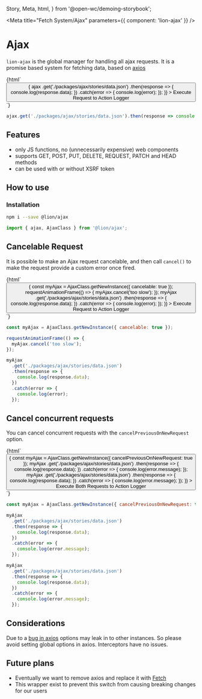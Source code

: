   Story,
  Meta,
  html,
} from '@open-wc/demoing-storybook';


<Meta title="Fetch System/Ajax" parameters={{ component: 'lion-ajax' }} />

# Ajax

`lion-ajax` is the global manager for handling all ajax requests.
It is a promise based system for fetching data, based on <a href="https://github.com/axios/axios" target="_blank">
axios</a>

<Story name="Default">
  {html`
    <button
      @click=${() => {
        ajax
          .get('./packages/ajax/stories/data.json')
          .then(response => {
            console.log(response.data);
          })
          .catch(error => {
            console.log(error);
          });
      }}
    >
      Execute Request to Action Logger
    </button>
  `}
</Story>

```js
ajax.get('./packages/ajax/stories/data.json').then(response => console.log(response.data));
```

## Features

- only JS functions, no (unnecessarily expensive) web components
- supports GET, POST, PUT, DELETE, REQUEST, PATCH and HEAD methods
- can be used with or without XSRF token

## How to use

### Installation

```sh
npm i --save @lion/ajax
```

```js
import { ajax, AjaxClass } from '@lion/ajax';
```

## Cancelable Request

It is possible to make an Ajax request cancelable, and then call `cancel()` to make the request provide a custom error once fired.

<Story name="Cancelable">
  {html`
    <button
      @click=${() => {
        const myAjax = AjaxClass.getNewInstance({ cancelable: true });
        requestAnimationFrame(() => {
          myAjax.cancel('too slow');
        });
        myAjax
          .get('./packages/ajax/stories/data.json')
          .then(response => {
            console.log(response.data);
          })
          .catch(error => {
            console.log(error);
          });
      }}
    >
      Execute Request to Action Logger
    </button>
  `}
</Story>

```js
const myAjax = AjaxClass.getNewInstance({ cancelable: true });

requestAnimationFrame(() => {
  myAjax.cancel('too slow');
});

myAjax
  .get('./packages/ajax/stories/data.json')
  .then(response => {
    console.log(response.data);
  })
  .catch(error => {
    console.log(error);
  });
```

## Cancel concurrent requests

You can cancel concurrent requests with the `cancelPreviousOnNewRequest` option.

<Story name="Cancel Previous on New Request">
  {html`
    <button
      @click=${() => {
        const myAjax = AjaxClass.getNewInstance({ cancelPreviousOnNewRequest: true });
        myAjax
          .get('./packages/ajax/stories/data.json')
          .then(response => {
            console.log(response.data);
          })
          .catch(error => {
            console.log(error.message);
          });
        myAjax
          .get('./packages/ajax/stories/data.json')
          .then(response => {
            console.log(response.data);
          })
          .catch(error => {
            console.log(error.message);
          });
      }}
    >
      Execute Both Requests to Action Logger
    </button>
  `}
</Story>

```js
const myAjax = AjaxClass.getNewInstance({ cancelPreviousOnNewRequest: true });

myAjax
  .get('./packages/ajax/stories/data.json')
  .then(response => {
    console.log(response.data);
  })
  .catch(error => {
    console.log(error.message);
  });

myAjax
  .get('./packages/ajax/stories/data.json')
  .then(response => {
    console.log(response.data);
  })
  .catch(error => {
    console.log(error.message);
  });
```

## Considerations

Due to a <a href="https://github.com/axios/axios/issues/385" target="_blank"> bug in axios</a> options may leak in to other instances.
So please avoid setting global options in axios. Interceptors have no issues.

## Future plans

- Eventually we want to remove axios and replace it with <a href="https://developer.mozilla.org/en-US/docs/Web/API/Fetch_API" target="_blank">
Fetch</a>
- This wrapper exist to prevent this switch from causing breaking changes for our users
